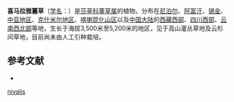 {{Speciesbox
| name = 喜马拉雅薹草
| status = 
| status_system = 
| image =
| genus = Carex
| species = nivalis
| authority = Boott
}}

'''喜马拉雅薹草'''（[[学名|学名]]：{{lang|la|''Carex nivalis''}}）是[[莎草科|莎草科]][[薹草属|薹草属]]的植物。分布在[[尼泊尔|尼泊尔]]、[[阿富汗|阿富汗]]、[[锡金|锡金]]、[[中亚地区|中亚地区]]、[[克什米尔地区|克什米尔地区]]、[[喀喇昆化山区|喀喇昆化山区]]以及[[中国大陆|中国大陆]]的[[西藏西部|西藏西部]]、[[四川西部|四川西部]]、[[云南西北部|云南西北部]]等地，生长于海拔3,500米至5,200米的地区，见于高山灌丛草地及云杉间草地，目前尚未由人工引种栽培。

== 参考文献 ==
<div class="references-small">
* {{cite web| url =http://www.bioinfo.cn/db05/KmzwSpecies.php?action=view&id=6318| title =喜马拉雅薹草| work =《中国高等植物数据库全库》| publisher =中国科学院微生物研究所| author =昆明植物研究所| accessdate =2009-02-24| deadurl =yes| archiveurl =https://web.archive.org/web/20160305002317/http://www.bioinfo.cn/db05/KmzwSpecies.php?action=view&id=6318| archivedate =2016-03-05}}
</div>
{{Taxonbar|from=Q10923693}}

{{DEFAULTSORT:Carex nivalis}}
[[Category:薹草属|nivalis]]


{{Carex-stub}}